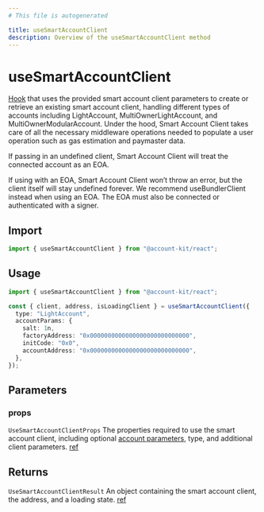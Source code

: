 ```yaml
---
# This file is autogenerated

title: useSmartAccountClient
description: Overview of the useSmartAccountClient method
---
```


# useSmartAccountClient

[Hook](https://github.com/alchemyplatform/aa-sdk/blob/main/account-kit/react/src/hooks/useSmartAccountClient.ts) that uses the provided smart account client parameters to create or retrieve an existing smart account client, handling different types of accounts including LightAccount, MultiOwnerLightAccount, and MultiOwnerModularAccount.
Under the hood, Smart Account Client takes care of all the necessary middleware operations needed to populate a user operation such as gas estimation and paymaster data.

If passing in an undefined client, Smart Account Client will treat the connected account as an EOA.

If using with an EOA, Smart Account Client won’t throw an error, but the client itself will stay undefined forever. We recommend useBundlerClient instead when using an EOA. The EOA must also be connected or authenticated with a signer.

## Import

```ts
import { useSmartAccountClient } from "@account-kit/react";
```

## Usage

```ts twoslash
import { useSmartAccountClient } from "@account-kit/react";

const { client, address, isLoadingClient } = useSmartAccountClient({
  type: "LightAccount",
  accountParams: {
    salt: 1n,
    factoryAddress: "0x0000000000000000000000000000",
    initCode: "0x0",
    accountAddress: "0x0000000000000000000000000000",
  },
});
```

## Parameters

### props

`UseSmartAccountClientProps`
The properties required to use the smart account client, including optional [account parameters](https://github.com/alchemyplatform/aa-sdk/blob/main/account-kit/core/src/actions/createAccount.ts#L23), type, and additional client parameters. [ref](https://github.com/alchemyplatform/aa-sdk/blob/main/account-kit/react/src/hooks/useSmartAccountClient.ts#L19)

## Returns

`UseSmartAccountClientResult`
An object containing the smart account client, the address, and a loading state. [ref](https://github.com/alchemyplatform/aa-sdk/blob/main/account-kit/react/src/hooks/useSmartAccountClient.ts#L24)

